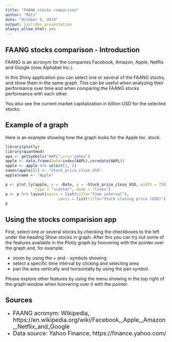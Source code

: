 ```yaml
---
title: "FAANG stocks comparison"
author: "Mats"
date: "October 9, 2019"
output: ioslides_presentation
always_allow_html: yes
---
```


## FAANG stocks comparison - Introduction
FAANG is an acronym for the companies Facebook, Amazon, Apple, Netflix and Google (now Alphabet Inc.). 

In this Shiny application you can select one or several of the FAANG stocks, and show them in the same graph. This can be useful when analyzing their performance over time and when comparing the FAANG stocks performance with each other.

You also see the current market capitalization in billion USD for the selected stocks.

## Example of a graph
Here is an example showing how the graph looks for the Apple Inc. stock.
```r
library(plotly)
library(quantmod)
apa <- getSymbols("AAPL",src='yahoo')
apple <- data.frame(Date=index(AAPL),coredata(AAPL))
apple <- apple %>% select(1, 5)
names(apple)[2] <- "Stock_price_close_USD"
apple$name <- "Apple"

p <- plot_ly(apple, x = ~Date, y = ~Stock_price_close_USD, width = 750, height = 300, 
             type = "scatter", mode = "lines")
p <- p %>% layout(xaxis = list(title="Time interval"), 
                       yaxis = list(title="Stock closing price (USD)"))
p
```

## Using the stocks comparision app
First, select one or several stocks by checking the checkboxes to the left under the heading Show stocks in graph. After this you can try out some of the features available in the Plotly graph by hoovering with the pointer over the graph and, for example:

* zoom by using the + and - symbols showing
* select a specific time interval by clicking and selecting area
* pan the area vertically and horisontally by using the pan symbol.

Please explore other features by using the menu showing in the top right of the graph 
window when hoovering over it with the pointer.

## Sources
* <font size="4">FAANG acronym: Wikipedia, https://en.wikipedia.org/wiki/Facebook,_Apple,_Amazon,_Netflix_and_Google</font>
* <font size="4">Data source: Yahoo Finance, https://finance.yahoo.com/</font>
